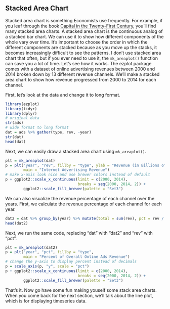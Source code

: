 ## Stacked Area Chart

Stacked area chart is something Economists use frequently. For example, if you leaf through the book [Capital in the Twenty-First Century](http://www.amazon.com/gp/product/067443000X/ref=as_li_tl?ie=UTF8&camp=1789&creative=9325&creativeASIN=067443000X&linkCode=as2&tag=cabaceo-20&linkId=VFX64EPFR3YKA7OG), you'll find many stacked area charts. A stacked area chart is the continuous analog of a stacked bar chart. We can use it to show how different components of the whole vary over time. It's important
to choose the order in which the different components are stacked because as you move up the stacks, it becomes increasingly difficult to see the patterns. I don't use stacked area chart that often, but if you ever need to use it, the `mk_areaplot()` function can save you a lot of time. Let's see how it works. The ezplot package comes with a dataset of online advertising revenues between 2000 and 2014 broken down by 13 different revenue channels. We'll make a stacked area chart to show how revenue progressed from 2000 to 2014 for each channel.

First, let's look at the data and change it to long format.
```r
library(ezplot)
library(tidyr)
library(dplyr)
# original data
str(ads)
# wide format to long format
dat = ads %>% gather(type, rev, -year)
str(dat)
head(dat)
```      

Next, we can easily draw a stacked area chart using `mk_areaplot()`.
```r
plt = mk_areaplot(dat)
p = plt("year", "rev", fillby = "type", ylab = "Revenue (in Billions of USD)",
        main = "Internet Advertising Revenue")
# make x-axis look nice and use brewer colors instead of default
p + ggplot2::scale_x_continuous(limit = c(2000, 2014),
                                breaks = seq(2000, 2014, 2)) +
        ggplot2::scale_fill_brewer(palette = "Set3")
```

We can also visualize the revenue percentage of each channel over the years. First, we calculate the revenue percentage of each channel for each year.
```r
dat2 = dat %>% group_by(year) %>% mutate(total = sum(rev), pct = rev / total)
head(dat2)
```

Next, we run the same code, replacing "dat" with "dat2" and "rev" with "pct".
```r
plt = mk_areaplot(dat2)
p = plt("year", "pct", fillby = "type", 
        main = "Percent of Overall Online Ads Revenue")
# change the y-axis to display percent instead of decimals
p = scale_axis(p, "y", scale = "pct")
p + ggplot2::scale_x_continuous(limit = c(2000, 2014), 
                                breaks = seq(2000, 2014, 2)) +
        ggplot2::scale_fill_brewer(palette = "Set3")
```

That's it. Now go have some fun making youself some stack area charts. When you come back for the next section, we'll talk about the line plot, which is for displaying timeseries data. 